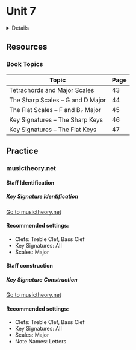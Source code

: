 
# Unit 7

<Details summary="Learning Objectives">
  * **1.A:** Identify whether the distance between two notes is a whole step or a half step.
  * **1.B:** Build tetrachords using a pattern of whole and half steps.
  * **1.C:** Build sharp and flat major scales using tetrachords, starting on a keynote.
  * **1.D:** Identify the degrees/steps/tones of a scale.
  * **1.E:** Build sharp and flat key signatures using the order of sharps and flats.
</Details>

## Resources

### Book Topics

| Topic                             | Page  |
|---------------------------------- |-------|
| Tetrachords and Major Scales      | 43    |
| The Sharp Scales – G and D Major  | 44    |
| The Flat Scales – F and B♭ Major  | 45    | 
| Key Signatures – The Sharp Keys   | 46    |
| Key Signatures – The Flat Keys    | 47    |

## Practice

### musictheory.net

#### Staff Identification

##### Key Signature Identification

<a className="button button--outline button--info" href="https://www.musictheory.net/exercises/keysig">Go to musictheory.net</a>

#### Recommended settings:
- Clefs: Treble Clef, Bass Clef
- Key Signatures: All
- Scales: Major

#### Staff construction

##### Key Signature Construction

<a className="button button--outline button--info" href="https://www.musictheory.net/exercises/keysig-construction">Go to musictheory.net</a>

#### Recommended settings:
- Clefs: Treble Clef, Bass Clef
- Key Signatures: All
- Scales: Major
- Note Names: Letters